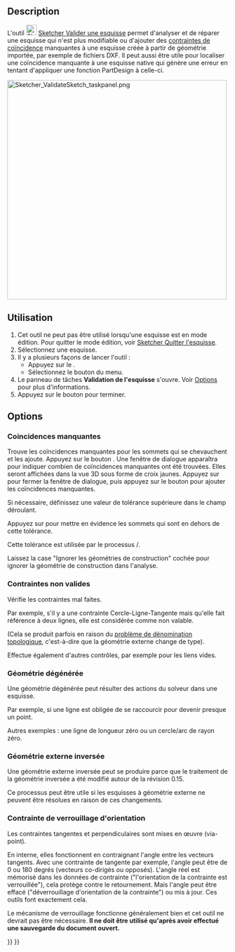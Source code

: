 <languages/>

{{Docnav/fr
|[[Sketcher_ReorientSketch/fr|Réorienter une esquisse]]
|[[Sketcher_MergeSketches/fr|Fusionner des esquisses]]
|[[Sketcher_Workbench/fr|Atelier Sketcher]]
|IconL=Sketcher_ReorientSketch.svg
|IconR=Sketcher MergeSketch.svg‎
|IconC=Workbench_Sketcher.svg
}}

{{GuiCommand/fr
|Name=Sketcher ValidateSketch
|Name/fr=Sketcher Valider une esquisse
|MenuLocation=Esquisse → Valider une esquisse...
|Workbenches=[[Sketcher_Workbench/fr|Sketcher]], [[PartDesign_Workbench/fr|PartDesign]]
|SeeAlso=[[Sketcher_ConstrainCoincident/fr|Sketcher Contrainte de coïncidence]]
}}

==Description==

L'outil [[Image:Sketcher_ValidateSketch.svg|24px]] [[Sketcher_ValidateSketch/fr|Sketcher Valider une esquisse]] permet d'analyser et de réparer une esquisse qui n'est plus modifiable ou d'ajouter des [[Sketcher_ConstrainCoincident/fr|contraintes de coïncidence]] manquantes à une esquisse créée à partir de géométrie importée, par exemple de fichiers DXF. Il peut aussi être utile pour localiser une coïncidence manquante à une esquisse native qui génère une erreur en tentant d'appliquer une fonction PartDesign à celle-ci.

[[File:Sketcher_ValidateSketch_taskpanel.png|x500px]]
{{Caption|Le panneau des tâches Validation de l'esquisse}}

<span id="Usage"></span>
==Utilisation==

# Cet outil ne peut pas être utilisé lorsqu'une esquisse est en mode édition. Pour quitter le mode édition, voir [[Sketcher_LeaveSketch/fr|Sketcher Quitter l'esquisse]].
# Sélectionnez une esquisse.
# Il y a plusieurs façons de lancer l'outil :
#* Appuyez sur le {{Button|[[Image:Sketcher_ValidateSketch.svg|16px]] [[Sketcher_ValidateSketch/fr|Valider l'esquisse...]]}}.
#* Sélectionnez le bouton {{MenuCommand|Esquisse → [[Image:Sketcher_ValidateSketch.svg|16px]] Valider l'esquisse...}} du menu.
# Le panneau de tâches '''Validation de l'esquisse''' s'ouvre. Voir [[#Options|Options]] pour plus d'informations.
# Appuyez sur le bouton {{Button|Fermer}} pour terminer.

==Options==

<span id="Missing_coincidences"></span>
===Coincidences manquantes===

Trouve les coïncidences manquantes pour les sommets qui se chevauchent et les ajoute. Appuyez sur le bouton {{Button|Rechercher}}. Une fenêtre de dialogue apparaîtra pour indiquer combien de coïncidences manquantes ont été trouvées. Elles seront affichées dans la vue 3D sous forme de croix jaunes. Appuyez sur {{Button|OK}} pour fermer la fenêtre de dialogue, puis appuyez sur le bouton {{Button|Réparer}} pour ajouter les coïncidences manquantes.

Si nécessaire, définissez une valeur de tolérance supérieure dans le champ déroulant.

Appuyez sur {{Button|Surligner les sommets posant problème}} pour mettre en évidence les sommets qui sont en dehors de cette tolérance.

Cette tolérance est utilisée par le processus {{Button|Rechercher}}/{{Button|Réparer}}.

Laissez la case "Ignorer les géométries de construction" cochée pour ignorer la géométrie de construction dans l'analyse.

<span id="Invalid_constraints"></span>
===Contraintes non valides===

Vérifie les contraintes mal faites.

Par exemple, s'il y a une contrainte Cercle-Ligne-Tangente mais qu'elle fait référence à deux lignes, elle est considérée comme non valable.

(Cela se produit parfois en raison du [[Topological_naming_problem/fr|problème de dénomination topologique]], c'est-à-dire que la géométrie externe change de type).

Effectue également d'autres contrôles, par exemple pour les liens vides.

<span id="Degenerated_geometry"></span>
===Géométrie dégénérée===

Une géométrie dégénérée peut résulter des actions du solveur dans une esquisse.

Par exemple, si une ligne est obligée de se raccourcir pour devenir presque un point.

Autres exemples : une ligne de longueur zéro ou un cercle/arc de rayon zéro.

<span id="Reversed_external_geometry"></span>
===Géométrie externe inversée===

Une géométrie externe inversée peut se produire parce que le traitement de la géométrie inversée a été modifié autour de la révision 0.15.

Ce processus peut être utile si les esquisses à géométrie externe ne peuvent être résolues en raison de ces changements.

<span id="Constraint_orientation_locking"></span>
===Contrainte de verrouillage d'orientation===

Les contraintes tangentes et perpendiculaires sont mises en œuvre (via-point).

En interne, elles fonctionnent en contraignant l'angle entre les vecteurs tangents. Avec une contrainte de tangente par exemple, l'angle peut être de 0 ou 180 degrés (vecteurs co-dirigés ou opposés). L'angle réel est mémorisé dans les données de contrainte ("l'orientation de la contrainte est verrouillée"), cela protège contre le retournement. Mais l'angle peut être effacé ("déverrouillage d'orientation de la contrainte") ou mis à jour. Ces outils font exactement cela. 

Le mécanisme de verrouillage fonctionne généralement bien et cet outil ne devrait pas être nécessaire. '''Il ne doit être utilisé qu'après avoir effectué une sauvegarde du document ouvert.'''


{{Docnav/fr
|[[Sketcher_ReorientSketch/fr|Réorienter une esquisse]]
|[[Sketcher_MergeSketches/fr|Fusionner des esquisses]]
|[[Sketcher_Workbench/fr|Atelier Sketcher]]
|IconL=Sketcher_ReorientSketch.svg
|IconR=Sketcher MergeSketch.svg‎
|IconC=Workbench_Sketcher.svg
}}

{{Sketcher Tools navi{{#translation:}}}}
{{Userdocnavi{{#translation:}}}}
{{clear}}